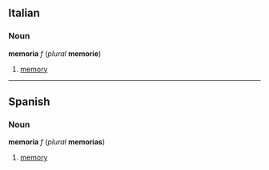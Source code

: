 ==Italian==
===Noun===
'''memoria''' ''f'' (''plural'' '''memorie''')

# [[memory]]

----
==Spanish==
===Noun===
'''memoria''' ''f'' (''plural'' '''memorias''')

# [[memory]]
